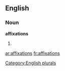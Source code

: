 ==English==

===Noun===
'''affixations'''

# {{plural of|[[affixation]]}}

[[Category:English plurals]]

[[ar:affixations]]
[[fr:affixations]]